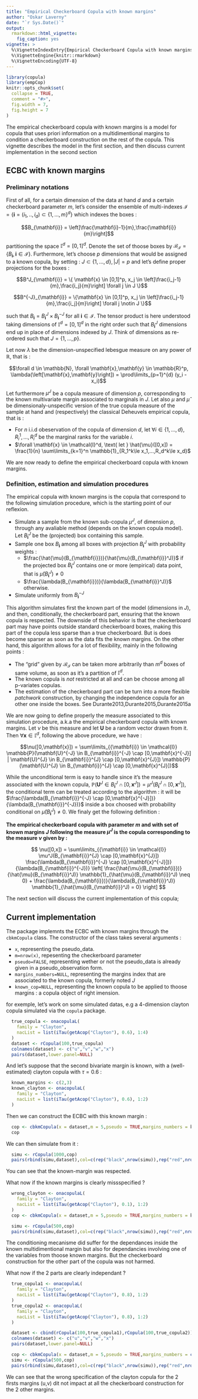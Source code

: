 ---
title: "Empirical Checkerboard Copula with known margins"
author: "Oskar Laverny"
date: "`r Sys.Date()`"
output:
  rmarkdown::html_vignette:
    fig_caption: yes
vignette: >
  %\VignetteIndexEntry{Empirical Checkerboard Copula with known margins}
  %\VignetteEngine{knitr::rmarkdown}
  %\VignetteEncoding{UTF-8}
---

```{r setup, include = FALSE}
library(copula)
library(empCop)
knitr::opts_chunk$set(
  collapse = TRUE,
  comment = "#>",
  fig.width = 7,
  fig.height = 7
)
```


The empirical checkerboard copula with known margins is a model for copula that uses priori information on a multidimentional margins to condition a checkerboard construction on the rest of the copula. This vignette describes the model in the first section, and then discuss current implementation in the second section

## ECBC with known margins

### Preliminary notations


First of all, for a certain dimension of the data at hand $d$ and a certain checkerboard parameter $m$, let's consider the ensemble of multi-indexes $\mathcal{I} = \{\mathbf{i} = (i_1,..,i_d) \subset \{1,...,m \}^d\}$ which indexes the boxes :

$$B_{\mathbf{i}} = \left]\frac{\mathbf{i}-1}{m},\frac{\mathbf{i}}{m}\right]$$

partitioning the space $\mathbb{I}^d = [0,1]^d$. Denote the set of thoose boxes by $\mathcal{B}_\mathcal{I} = \left\{B_{\mathbf{i}}, \mathbf{i} \in \mathcal{I}\right\}$. Furthermore, let's choose $p$ dimensions that would be assigned to a known copula, by setting : $J \subset \{1,...,d\}, |J| = p$ and let's define proper projections for the boxes :

$$B^J_{\mathbf{i}} = \{ \mathbf{x} \in [0,1]^p, x_j \in \left]\frac{i_j-1}{m},\frac{i_j}{m}\right] \forall j \in J \}$$

$$B^{-J}_{\mathbf{i}} = \{\mathbf{x} \in [0,1]^p, x_j \in \left]\frac{i_j-1}{m},\frac{i_j}{m}\right] \forall j \notin J \}$$

such that $B_{\mathbf{i}} = B^J_{\mathbf{i}} \times B^{-J}_{\mathbf{i}}$ for all $\mathbf{i} \in \mathcal{I}$. The tensor product is here understood taking dimensions of $\mathbb{I}^d = [0,1]^d$ in the right order such that $B^J_{\mathbf{i}}$ dimensions end up in place of dimensions indexed by $J$. Think of dimensions as re-ordered such that $J = \{1,...,p\}$.

Let now $\lambda$ be the dimension-unspecified lebesgue measure on any power of $\mathbb{R}$, that is :

$$\forall d \in \mathbb{N}, \forall \mathbf{x},\mathbf{y} \in \mathbb{R}^p, \lambda(\left[\mathbf{x},\mathbf{y}\right]) = \prod\limits_{p=1}^{d} (y_i - x_i)$$

Let furthermore $\mu^J$ be a copula measure of dimension $p$, corresponding to the known multivariate margin associated to marginals in $J$. Let also $\mu$ and $\hat{\mu}$ be dimensionaly-unspecific  version of the true copula measure of the sample at hand and (respectively) the classical Deheuvels empirical copula, that is :

- For $n$ i.i.d obeservation of the copula of dimension $d$, let $\forall i \in \{1,...,d\}, \, R_i^1,...,R_i^d$ be the marginal ranks for the variable $i$.
- $\forall \mathbf{x} \in \mathcal{I}^d, \text{ let } \hat{\mu}([0,x]) = \frac{1}{n} \sum\limits_{k=1}^n \mathbb{1}_{R_1^k\le x_1,...,R_d^k\le x_d}$


We are now ready to define the empirical checkerboard copula with known margins.

### Definition, estimation and simulation procedures

The empirical copula with known margins is the copula that correspond to the following simulation procedure, which is the starting point of our reflexion.

- Simulate a sample from the known sub-copula $\mu^J$, of dimension $p$, through any avaliable method (depends on the known copula model). Let $B_{\mathbf{i}}^J$ be the (projected) box containing this sample.
- Sample one box $B_{\mathbf{i}}$ among all boxes with projection $B_{\mathbf{i}}^J$ with probability weights :
  -  $\frac{\hat{\mu}(B_{\mathbf{i}})}{\hat{\mu}(B_{\mathbf{i}}^J)}$ if the projected box $B_{\mathbf{i}}^J$ contains one or more (empirical) data point, that is $\hat{\mu}(B_{\mathbf{i}}^J) \neq 0$
	- $\frac{\lambda(B_{\mathbf{i}})}{\lambda(B_{\mathbf{i}}^J)}$ otherwise.
- Simulate uniformly from $B_{\mathbf{i}}^{-J}$

This algorithm simulates first the known part of the model (dimensions in $J$), and then, conditionally, the checkerboard part, ensuring that the known copula is respected. The downside of this behavior is that the checkerboard part may have points outside standard checkerboard boxes, making this part of the copula less sparse than a true checkerboard. But is does become sparser as soon as the data fits the known margins. On the other hand, this algorithm allows for a lot of flexibility, mainly in the following points :


- The "grid" given by $\mathcal{B}_\mathcal{I}$ can be taken more arbitrarily than $m^d$ boxes of same volume, as soon as it's a partition of $\mathbb{I}^d$.
- The known copula is *not* restricted at all and can be choose among all p-variates copulas.
- The estimation of the checkerboard part can be turn into a more flexible *patchwork* construction, by changing the independence copula for an other one inside the boxes. See Durante2013,Durante2015,Durante2015a

We are now going to define properly the measure associated to this simulation procedure, a.k.a the empirical checkerboard copula with known margins. Let $\nu$ be this measure and let $\mathbf{U}$ be a random vector drawn from it. Then $\forall \mathbf{x} \in \mathbb{I}^d$, following the above procedure, we have :

$$\nu([0,\mathbf{x}]) = \sum\limits_{{\mathbf{i}} \in \mathcal{I}} \mathbb{P}(\mathbf{U}^{-J} \in B_{\mathbf{i}}^{-J} \cap [0,\mathbf{x}^{-J}] | \mathbf{U}^{J} \in B_{\mathbf{i}}^{J} \cap [0,\mathbf{x}^{J}]) \mathbb{P}(\mathbf{U}^{J} \in B_{\mathbf{i}}^{J} \cap [0,\mathbf{x}^{J}])$$
	

While the unconditional term is easy to handle since it's the measure associated with the known copula, $\mathbb{P}(\mathbf{U}^{J} \in B_{\mathbf{i}}^{J} \cap [0,\mathbf{x}^{J}]) = \mu^J(B_{\mathbf{i}}^{J} \cap [0,\mathbf{x}^{J}])$, the conditional term can be treated according to the algorithm : it will be $\frac{\lambda(B_{\mathbf{i}}^{-J} \cap [0,\mathbf{x}^{-J}])}{\lambda(B_{\mathbf{i}}^{-J})}$ inside a box choosed with probability conditional on $\hat{\mu}(B_{\mathbf{i}}^J) \neq 0$. We finaly get the following definition :



**The empirical checkerboard copula with parameter $m$ and with set of known margins $J$ following the measure $\mu^J$ is the copula corresponding to the measure $\nu$ given by : **

$$
\nu([0,x]) = \sum\limits_{{\mathbf{i}} \in \mathcal{I}} \mu^J(B_{\mathbf{i}}^{J} \cap [0,\mathbf{x}^{J}]) \frac{\lambda(B_{\mathbf{i}}^{-J} \cap [0,\mathbf{x}^{-J}])}{\lambda(B_{\mathbf{i}}^{-J})} \left[ \frac{\hat{\mu}(B_{\mathbf{i}})}{\hat{\mu}(B_{\mathbf{i}}^J)} \mathbb{1}_{\hat{\mu}(B_{\mathbf{i}}^J) \neq 0} + \frac{\lambda(B_{\mathbf{i}})}{\lambda(B_{\mathbf{i}}^J)} \mathbb{1}_{\hat{\mu}(B_{\mathbf{i}}^J) = 0}   \right]
$$



The next section will discuss the current implementation of this copula;

## Current implementation

The package implemnts the ECBC with known margins through the `cbkmCopula` class. The constructor of the class takes several arguments :

- `x`, representing the pseudo_data.
- `m=nrow(x)`, repesenting the checkerboard parameter
- `pseudo=FALSE`, representing wether or not the pseudo_data is already given in a pseudo_observation form.
- `margins_numbers=NULL`, representing the margins index that are associated to the known copula, formerly noted $J$
- `known_cop=NULL`, representing the known copula to be applied to thoose margins : a copula object of right imension.

for exemple, let's work on some simulated datas, e.g a 4-dimension clayton copula simulated via the `copula` package.

```{r,fig.cap="Pairs-plot of the simulated dataset"}
  true_copula <- onacopulaL(
    family = "Clayton",
    nacList = list(iTau(getAcop("Clayton"), 0.6), 1:4)
  )
  dataset <- rCopula(100,true_copula)
  colnames(dataset) <- c("u","v","w","x")
  pairs(dataset,lower.panel=NULL)

```


And let's suppose that the second bivariate margin is known, with a (well-estimated) clayton copula with $\tau = 0.6$ :
```{r}
  known_margins <- c(2,3)
  known_clayton <- onacopulaL(
    family = "Clayton",
    nacList = list(iTau(getAcop("Clayton"), 0.6), 1:2)
  )
```

Then we can construct the ECBC with this known margin :

```{r}
  cop <- cbkmCopula(x = dataset,m = 5,pseudo = TRUE,margins_numbers = known_margins,known_cop = known_clayton)
  cop
```

We can then simulate from it :

```{r, fig.cap="Pairs-plot of the original data (red) and simulated data from the true model (black)"}
  simu <- rCopula(1000,cop)
  pairs(rbind(simu,dataset),col=c(rep("black",nrow(simu)),rep("red",nrow(dataset))),gap=0,lower.panel = NULL)
```



You can see that the known-margin was respected.

What now if the known margins is clearly missspecified ?
```{r, fig.cap="Pairs-plot of the original data (red) and simulated data from a wrong model (black)"}
  wrong_clayton <- onacopulaL(
    family = "Clayton",
    nacList = list(iTau(getAcop("Clayton"), 0.1), 1:2)
  )
  cop <- cbkmCopula(x = dataset,m = 5,pseudo = TRUE,margins_numbers = known_margins,known_cop = wrong_clayton)

  simu <- rCopula(500,cop)
  pairs(rbind(simu,dataset),col=c(rep("black",nrow(simu)),rep("red",nrow(dataset))),gap=0,lower.panel = NULL)
```


The conditioning mecanisme did suffer for the dependances inside the known multidimentional margin but also for dependancies involving one of the variables from thoose known margins. But the checkerboard construction for the other part of the copula was not harmed.

What now if the 2 parts are clearly independant ?

```{r, fig.cap="Pairs-plot of the original data with independance"}

  true_copula1 <- onacopulaL(
    family = "Clayton",
    nacList = list(iTau(getAcop("Clayton"), 0.8), 1:2)
  )
  true_copula2 <- onacopulaL(
    family = "Clayton",
    nacList = list(iTau(getAcop("Clayton"), 0.8), 1:2)
  )

  dataset <- cbind(rCopula(100,true_copula1),rCopula(100,true_copula2))
  colnames(dataset) <- c("u","v","w","x")
  pairs(dataset,lower.panel=NULL)

```
```{r, fig.cap="Pairs-plot of the original data (red) and simulated data from a wrong model (black) -- Independance case"}
  cop <- cbkmCopula(x = dataset,m = 5,pseudo = TRUE,margins_numbers = c(1,2),known_cop = wrong_clayton)
  simu <- rCopula(500,cop)
  pairs(rbind(simu,dataset),col=c(rep("black",nrow(simu)),rep("red",nrow(dataset))),gap=0,lower.panel = NULL)
```

We can see that the wrong specification of the clayton copula for the 2 firsts margins (u,v) dit not impact at all the checkerboard construction for the 2 other margins.




